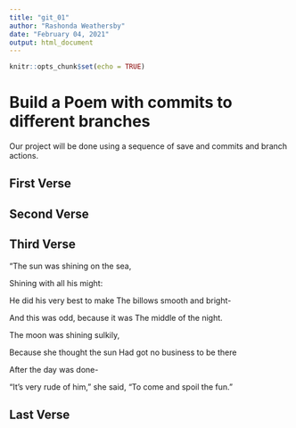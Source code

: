 ```yaml
---
title: "git_01"
author: "Rashonda Weathersby"
date: "February 04, 2021"
output: html_document
---
```


```r
knitr::opts_chunk$set(echo = TRUE)
```
# Build a Poem with commits to different branches
Our project will be done using a sequence of save and commits and branch actions.
<!-- Do not modify or change any text in "!--" bracketed areas such as this --- these are instructions to
you, if you change any of this the git program will notice it and compromise your git merging strategy !-->

## First Verse 
<!--Put the first five lines of a poem by Lewis Carrol in this section!-->

## Second Verse
<!--Put the first five lines of a poem by Robert Frost here!-->

## Third Verse
<!--Put the first two verses of The Walrus and the Carpenter here!-->

"The sun was shining on the sea,

Shining with all his might: 

He did his very best to make The billows smooth and bright- 

And this was odd, because it was The middle of the night.


The moon was shining sulkily, 

Because she thought the sun Had got no business to be there 

After the day was done- 

"It's very rude of him," she said, "To come and spoil the fun."


## Last Verse
<!--Put a short poem of your choice 8-20 lines,here!-->
